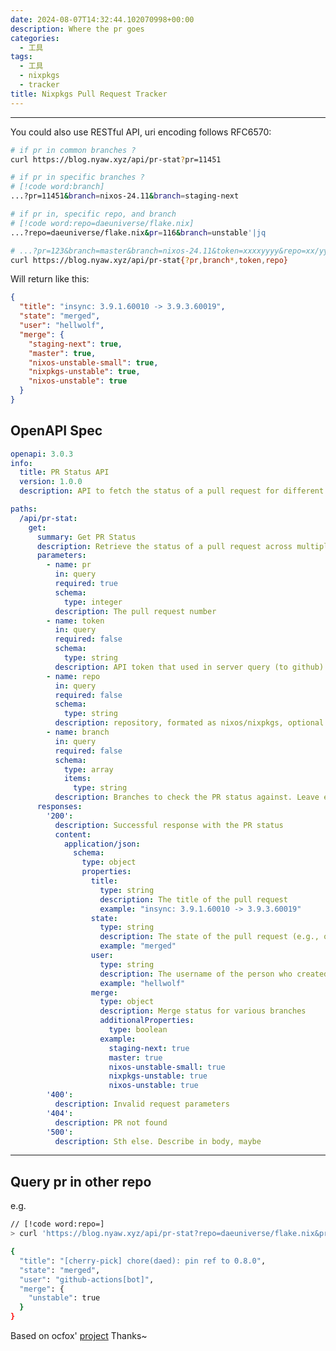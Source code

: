 ```yaml
---
date: 2024-08-07T14:32:44.102070998+00:00
description: Where the pr goes
categories:
  - 工具
tags:
  - 工具
  - nixpkgs
  - tracker
title: Nixpkgs Pull Request Tracker
---
```



<div class="h-[45vh]">
  <Cpn />
</div>

---

You could also use RESTful API, uri encoding follows RFC6570:

```bash
# if pr in common branches ?
curl https://blog.nyaw.xyz/api/pr-stat?pr=11451
```

```bash
# if pr in specific branches ?
# [!code word:branch]
...?pr=11451&branch=nixos-24.11&branch=staging-next
```

```bash
# if pr in, specific repo, and branch
# [!code word:repo=daeuniverse/flake.nix]
...?repo=daeuniverse/flake.nix&pr=116&branch=unstable'|jq
```

```bash
# ...?pr=123&branch=master&branch=nixos-24.11&token=xxxxyyyy&repo=xx/yy
curl https://blog.nyaw.xyz/api/pr-stat{?pr,branch*,token,repo}
```


Will return like this:

```json
{
  "title": "insync: 3.9.1.60010 -> 3.9.3.60019",
  "state": "merged",
  "user": "hellwolf",
  "merge": {
    "staging-next": true,
    "master": true,
    "nixos-unstable-small": true,
    "nixpkgs-unstable": true,
    "nixos-unstable": true
  }
}
```

## OpenAPI Spec

```yaml
openapi: 3.0.3
info:
  title: PR Status API
  version: 1.0.0
  description: API to fetch the status of a pull request for different branches

paths:
  /api/pr-stat:
    get:
      summary: Get PR Status
      description: Retrieve the status of a pull request across multiple branches
      parameters:
        - name: pr
          in: query
          required: true
          schema:
            type: integer
          description: The pull request number
        - name: token
          in: query
          required: false
          schema:
            type: string
          description: API token that used in server query (to github)
        - name: repo
          in: query
          required: false
          schema:
            type: string
          description: repository, formated as nixos/nixpkgs, optional
        - name: branch
          in: query
          required: false
          schema:
            type: array
            items:
              type: string
          description: Branches to check the PR status against. Leave empty to query common branches
      responses:
        '200':
          description: Successful response with the PR status
          content:
            application/json:
              schema:
                type: object
                properties:
                  title:
                    type: string
                    description: The title of the pull request
                    example: "insync: 3.9.1.60010 -> 3.9.3.60019"
                  state:
                    type: string
                    description: The state of the pull request (e.g., open, closed, merged)
                    example: "merged"
                  user:
                    type: string
                    description: The username of the person who created the pull request
                    example: "hellwolf"
                  merge:
                    type: object
                    description: Merge status for various branches
                    additionalProperties:
                      type: boolean
                    example:
                      staging-next: true
                      master: true
                      nixos-unstable-small: true
                      nixpkgs-unstable: true
                      nixos-unstable: true
        '400':
          description: Invalid request parameters
        '404':
          description: PR not found
        '500':
          description: Sth else. Describe in body, maybe
```

---

## Query pr in other repo

e.g.

```bash
// [!code word:repo=]
> curl 'https://blog.nyaw.xyz/api/pr-stat?repo=daeuniverse/flake.nix&pr=116&branch=unstable'|jq

{
  "title": "[cherry-pick] chore(daed): pin ref to 0.8.0",
  "state": "merged",
  "user": "github-actions[bot]",
  "merge": {
    "unstable": true
  }
}
```

Based on ocfox' [project](https://github.com/ocfox/nixpkgs-tracker) Thanks~
